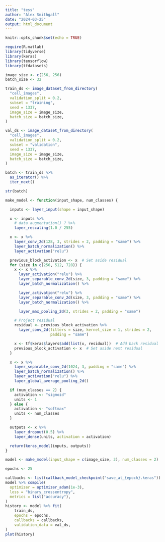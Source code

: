 ```yaml
---
title: "tess"
author: "Alex Smithgall"
date: "2024-03-25"
output: html_document
---
```


```r
knitr::opts_chunk$set(echo = TRUE)
```

```r
require(R.matlab)
library(tidyverse)
library(keras)
library(tensorflow)
library(tfdatasets)
```

```r
image_size <- c(256, 256)
batch_size <- 32

train_ds <- image_dataset_from_directory(
  "cell_images",
  validation_split = 0.2,
  subset = "training",
  seed = 1337,
  image_size = image_size,
  batch_size = batch_size,
)

val_ds <- image_dataset_from_directory(
  "cell_images",
  validation_split = 0.2,
  subset = "validation",
  seed = 1337,
  image_size = image_size,
  batch_size = batch_size,
)
```


```r
batch <- train_ds %>%
  as_iterator() %>%
  iter_next()

str(batch)
```

```r
make_model <- function(input_shape, num_classes) {

  inputs <- layer_input(shape = input_shape)

  x <- inputs %>%
    # data augmentation() ? %>%
    layer_rescaling(1.0 / 255)

  x <- x %>%
    layer_conv_2d(128, 3, strides = 2, padding = "same") %>%
    layer_batch_normalization() %>%
    layer_activation("relu")

  previous_block_activation <- x  # Set aside residual
  for (size in c(256, 512, 728)) {
    x <- x %>%
      layer_activation("relu") %>%
      layer_separable_conv_2d(size, 3, padding = "same") %>%
      layer_batch_normalization() %>%

      layer_activation("relu") %>%
      layer_separable_conv_2d(size, 3, padding = "same") %>%
      layer_batch_normalization() %>%

      layer_max_pooling_2d(3, strides = 2, padding = "same")

    # Project residual
    residual <- previous_block_activation %>%
      layer_conv_2d(filters = size, kernel_size = 1, strides = 2,
                    padding = "same")

    x <- tf$keras$layers$add(list(x, residual))  # Add back residual
    previous_block_activation <- x  # Set aside next residual
  }

  x <- x %>%
    layer_separable_conv_2d(1024, 3, padding = "same") %>%
    layer_batch_normalization() %>%
    layer_activation("relu") %>%
    layer_global_average_pooling_2d()

  if (num_classes == 2) {
    activation <- "sigmoid"
    units <- 1
  } else {
    activation <- "softmax"
    units <- num_classes
  }

  outputs <- x %>%
    layer_dropout(0.5) %>%
    layer_dense(units, activation = activation)

  return(keras_model(inputs, outputs))
}

model <- make_model(input_shape = c(image_size, 3), num_classes = 2)

```



```r
epochs <- 25

callbacks <- list(callback_model_checkpoint("save_at_{epoch}.keras"))
model %>% compile(
  optimizer = optimizer_adam(1e-3),
  loss = "binary_crossentropy",
  metrics = list("accuracy"),
)
history <- model %>% fit(
    train_ds,
    epochs = epochs,
    callbacks = callbacks,
    validation_data = val_ds,
)
plot(history)
```





